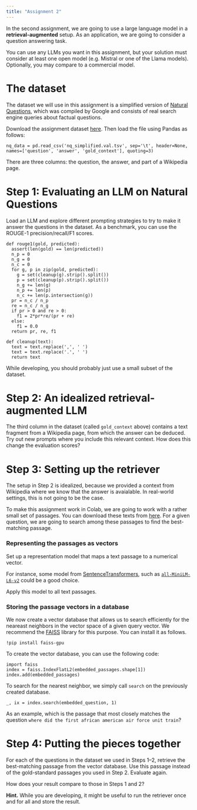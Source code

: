 ```yaml
---
title: "Assignment 2"
---
```


In the second assignment, we are going to use a large language model in a **retrieval-augmented** setup. As an application, we are going to consider a question answering task.

You can use any LLMs you want in this assignment, but your solution must consider at least one open model (e.g. Mistral or one of the Llama models). Optionally, you may compare to a commercial model.

# The dataset

The dataset we will use in this assignment is a simplified version of [Natural Questions](https://ai.google.com/research/NaturalQuestions/), which was compiled by Google and consists of real search engine queries about factual questions.

Download the assignment dataset [here](https://www.cse.chalmers.se/~richajo/waspnlp2024/nq_simplified.val.tsv). Then load the file using Pandas as follows:

```
nq_data = pd.read_csv('nq_simplified.val.tsv', sep='\t', header=None, names=['question', 'answer', 'gold_context'], quoting=3)
```

There are three columns: the question, the answer, and part of a Wikipedia page.

# Step 1: Evaluating an LLM on Natural Questions

Load an LLM and explore different prompting strategies to try to make it answer the questions in the dataset. As a benchmark, you can use the ROUGE-1 precision/recall/F1 scores.

```
def rouge1(gold, predicted):
  assert(len(gold) == len(predicted))
  n_p = 0
  n_g = 0
  n_c = 0
  for g, p in zip(gold, predicted):
    g = set(cleanup(g).strip().split())
    p = set(cleanup(p).strip().split())
    n_g += len(g)
    n_p += len(p)
    n_c += len(p.intersection(g))
  pr = n_c / n_p
  re = n_c / n_g
  if pr > 0 and re > 0:
    f1 = 2*pr*re/(pr + re)
  else:
    f1 = 0.0
  return pr, re, f1

def cleanup(text):
  text = text.replace(',', ' ')
  text = text.replace('.', ' ')
  return text
```

While developing, you should probably just use a small subset of the dataset.

# Step 2: An idealized retrieval-augmented LLM

The third column in the dataset (called `gold_context` above) contains a text fragment from a Wikipedia page, from which the answer can be deduced. Try out new prompts where you include this relevant context. How does this change the evaluation scores?

# Step 3: Setting up the retriever

The setup in Step 2 is idealized, because we provided a context from Wikipedia where we know that the answer is avaialable. In real-world settings, this is not going to be the case.

To make this assignment work in Colab, we are going to work with a rather small set of passages. You can download these texts from [here](https://www.cse.chalmers.se/~richajo/waspnlp2024/passages.txt). For a given question, we are going to 
search among these passages to find the best-matching passage.

### Representing the passages as vectors

Set up a representation model that maps a text passage to a numerical vector.

For instance, some model from [SentenceTransformers](https://www.sbert.net/), such as [`all-MiniLM-L6-v2`](https://huggingface.co/sentence-transformers/all-MiniLM-L6-v2) could be a good choice.

Apply this model to all text passages.

### Storing the passage vectors in a database

We now create a vector database that allows us to search efficiently for the neareast neighbors in the vector space of a given query vector. We recommend the [FAISS](https://github.com/facebookresearch/faiss) library for this purpose. You can install it as follows.

```
!pip install faiss-gpu
```

To create the vector database, you can use the following code:
```
import faiss
index = faiss.IndexFlatL2(embedded_passages.shape[1])
index.add(embedded_passages)
```

To search for the nearest neighbor, we simply call `search` on the previously created database.
```
_, ix = index.search(embedded_question, 1)
```

As an example, which is the passage that most closely matches the question `where did the first african american air force unit train`?

# Step 4: Putting the pieces together

For each of the questions in the dataset we used in Steps 1&ndash;2, retrieve the best-matching passage from the vector database. Use this passage instead of the gold-standard passages you used in Step 2. Evaluate again.

How does your result compare to those in Steps 1 and 2?

**Hint.** While you are developing, it might be useful to run the retriever once and for all and store the result.


